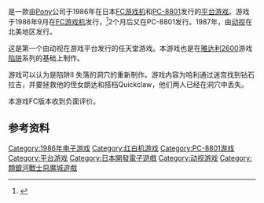 {{NoteTA
| G1=Games
}}

{{vgname|超级陷阱|ja=スーパーピットフォール|en=Super Pitfall|aka=超级地底探险}}是一款由[[Pony|Pony]]公司于1986年在日本[[FC游戏机|FC游戏机]]和[[PC-8801|PC-8801]]发行的[[平台游戏|平台游戏]]。游戏于1986年9月在[[FC游戏机|FC游戏机]]发行，<ref name="gamefaqs">{{cite web| url = http://www.gamefaqs.com/nes/587667-super-pitfall/data| title = Release information| publisher = [[GameFAQs|GameFAQs]]| date = | accessdate = 2015-08-30| archive-date = 2016-12-07| archive-url = https://web.archive.org/web/20161207050657/http://www.gamefaqs.com/nes/587667-super-pitfall/data| dead-url = no}}</ref>2个月后又在PC-8801发行。1987年，由[[动视|动视]]在北美地区发行。

这是第一个由动视在游戏平台发行的任天堂游戏。本游戏也是在[[雅达利2600|雅达利2600]]游戏[[陷阱|陷阱]]系列的基础上制作。

游戏可以认为是陷阱II 失落的洞穴的重新制作。游戏内容为哈利通过迷宫找到钻石拉吉，并要拯救他的侄女朗达和搭档Quickclaw，他们两人已经在洞穴中丢失。

本游戏FC版本收到负面评价。

== 参考资料 ==
{{Reflist}}

{{陷阱系列}}

{{DEFAULTSORT:Super Pitfall}}
[[Category:1986年电子游戏|Category:1986年电子游戏]]
[[Category:红白机游戏|Category:红白机游戏]]
[[Category:PC-8801游戏|Category:PC-8801游戏]]
[[Category:平台游戏|Category:平台游戏]]
[[Category:日本開發電子遊戲|Category:日本開發電子遊戲]]
[[Category:动视游戏|Category:动视游戏]]
[[Category:類銀河戰士惡魔城遊戲|Category:類銀河戰士惡魔城遊戲]]


{{platform-videogame-stub}}